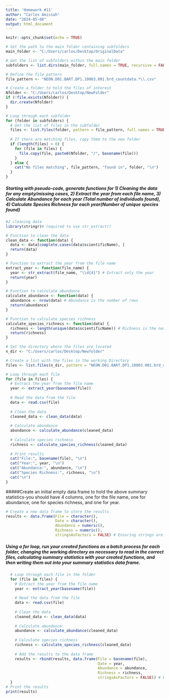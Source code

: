 ```yaml
---
title: 'Homework #11'
author: "Carlos Amissah"
date: "2024-05-08"
output: html_document
---
```


```r
knitr::opts_chunk$set(echo = TRUE)
```

```r
# Set the path to the main folder containing subfolders
main_folder <- "C:/Users/carlos/Desktop/OriginalData"

# Get the list of subfolders within the main folder
subfolders <- list.dirs(main_folder, full.names = TRUE, recursive = FALSE)

# Define the file pattern
file_pattern <- "NEON.D01.BART.DP1.10003.001.brd_countdata.*\\.csv"

# Create a folder to hold the files of interest
Nfolder <- "C:/Users/carlos/Desktop/NewFolder"
if (!file.exists(Nfolder)) {
  dir.create(Nfolder)
}

# Loop through each subfolder
for (folder in subfolders) {
  # Get the list of files in the subfolder
  files <- list.files(folder, pattern = file_pattern, full.names = TRUE)
  
  # If there are matching files, copy them to the new folder
  if (length(files) > 0) {
    for (file in files) {
      file.copy(file, paste0(Nfolder, "/", basename(file)))
    }
  } else {
    cat("No files matching", file_pattern, "found in", folder, "\n") 
  }
}
```
##### Starting with pseudo-code, generate functions for 1) Cleaning the data for any empty/missing cases, 2) Extract the year from each file name, 3) Calculate Abundance for each year (Total number of individuals found), 4) Calculate Species Richness for each year(Number of unique species found)

```r
#2 cleaning data
library(stringr)# required to use str_extract()

# Function to clean the data
clean_data <- function(data) {
  data <- data[complete.cases(data$scientificName), ]
  return(data)
}

# Function to extract the year from the file name
extract_year <- function(file_name) {
  year <- str_extract(file_name, "\\d{4}") # Extract only the year
  return(year)
}

# Function to calculate abundance
calculate_abundance <- function(data) {
  abundance <- nrow(data) # Abundance is the number of rows
  return(abundance)
}

# Function to calculate species richness
calculate_species_richness <- function(data) {
  richness <- length(unique(data$scientificName)) # Richness is the number of unique species
  return(richness)
}

# Set the directory where the files are located
n_dir <- "C:/Users/carlos/Desktop/Newfolder"

# Create a list with the files in the working Directory
files <- list.files(n_dir, pattern = "NEON.D01.BART.DP1.10003.001.brd_countdata..*\\.csv$", full.names = TRUE)

# Loop through each file
for (file in files) {
  # Extract the year from the file name
  year <- extract_year(basename(file))
  
  # Read the data from the file
  data <- read.csv(file)
  
  # Clean the data
  cleaned_data <- clean_data(data)
  
  # Calculate abundance
  abundance <- calculate_abundance(cleaned_data)
  
  # Calculate species richness
  richness <- calculate_species_richness(cleaned_data)
  
  # Print results
  cat("File:", basename(file), "\n")
  cat("Year:", year, "\n")
  cat("Abundance:", abundance, "\n")
  cat("Species Richness:", richness, "\n")
  cat("\n")
}

```


#####Create an initial empty data frame to hold the above summary statistics-you should have 4 columns, one for the file name, one for abundance, one for species richness, and one for year.
```r
# Create a new data frame to store the results
results <- data.frame(File = character(),
                      Date = character(),
                      Abundance = numeric(),
                      Richness = numeric(),
                      stringsAsFactors = FALSE) # Ensuring strings are treated as characters
```
##### Using a for loop, run your created functions as a batch process for each folder, changing the working directory as necessary to read in the correct files, calculating summary statistics with your created functions, and then writing them out into your summary statistics data frame.
 
```r
  # Loop through each file in the folder
  for (file in files) {
    # Extract the year from the file name
    year <- extract_year(basename(file))
    
    # Read the data from the file
    data <- read.csv(file)
    
    # Clean the data
    cleaned_data <- clean_data(data)
    
    # Calculate abundance
    abundance <- calculate_abundance(cleaned_data)
    
    # Calculate species richness
    richness <- calculate_species_richness(cleaned_data)
    
    # Add the results to the data frame
    results <- rbind(results, data.frame(File = basename(file),
                                         Date = year,
                                         Abundance = abundance,
                                         Richness = richness,
                                         stringsAsFactors = FALSE)) # Ensuring strings are treated as characters
  }
# Print the results
print(results)
```